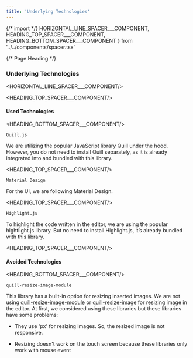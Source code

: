 ```yaml
---
title: 'Underlying Technologies'
---
```


{/* import */}
    HORIZONTAL_LINE_SPACER___COMPONENT,
    HEADING_TOP_SPACER___COMPONENT, 
    HEADING_BOTTOM_SPACER___COMPONENT
} from '../../components/spacer.tsx'


{/* Page Heading */}
### Underlying Technologies

<HORIZONTAL_LINE_SPACER___COMPONENT/>


<HEADING_TOP_SPACER___COMPONENT/>

#### Used Technologies

<HEADING_BOTTOM_SPACER___COMPONENT/>


`Quill.js`

We are utilizing the popular JavaScript library Quill under the hood. However, you do not need to install Quill separately, as it is already integrated into and bundled with this library. 


<HEADING_TOP_SPACER___COMPONENT/>

`Material Design`

For the UI, we are following Material Design.




<HEADING_TOP_SPACER___COMPONENT/>

`Highlight.js`

To highlight the code written in the editor, we are using the popular hightlight.js library. But no need to install Highlight.js, it’s already bundled with this library.




<HEADING_TOP_SPACER___COMPONENT/>

#### Avoided Technologies

<HEADING_BOTTOM_SPACER___COMPONENT/>



`quill-resize-image-module`

This library has a built-in option for resizing inserted images. We are not using [quill-resize-image-module](https://www.npmjs.com/package/quill-image-resize-module) or [quill-resize-image](https://www.npmjs.com/package/quill-image-resize) for resizing image in the editor. At first, we considered using these libraries but these libraries have some problems:

 - They use 'px' for resizing images. So, the resized image is not responsive. 

- Resizing doesn't work on the touch screen because these libraries only work with mouse event